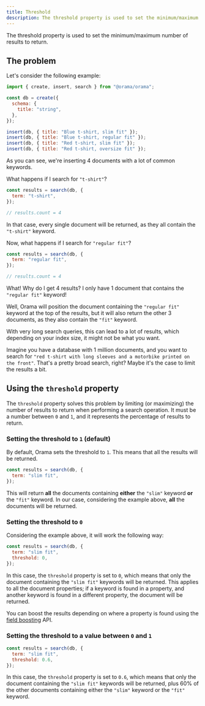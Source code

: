 ```yaml
---
title: Threshold
description: The threshold property is used to set the minimum/maximum number of results to return.
---
```


The threshold property is used to set the minimum/maximum number of results to return.

## The problem

Let's consider the following example:

```javascript
import { create, insert, search } from "@orama/orama";

const db = create({
  schema: {
    title: "string",
  },
});

insert(db, { title: "Blue t-shirt, slim fit" });
insert(db, { title: "Blue t-shirt, regular fit" });
insert(db, { title: "Red t-shirt, slim fit" });
insert(db, { title: "Red t-shirt, oversize fit" });
```

As you can see, we're inserting 4 documents with a lot of common keywords.

What happens if I search for `"t-shirt"`?

```javascript
const results = search(db, {
  term: "t-shirt",
});

// results.count = 4
```

In that case, every single document will be returned, as they all contain the `"t-shirt"` keyword.

Now, what happens if I search for `"regular fit"`?

```javascript
const results = search(db, {
  term: "regular fit",
});

// results.count = 4
```

What! Why do I get 4 results? I only have 1 document that contains the `"regular fit"` keyword!

Well, Orama will position the document containing the `"regular fit"` keyword at the top of the results, but it will also return the other 3 documents, as they also contain the `"fit"` keyword.

With very long search queries, this can lead to a lot of results, which depending on your index size, it might not be what you want.

Imagine you have a database with 1 million documents, and you want to search for `"red t-shirt with long sleeves and a motorbike printed on the front"`. That's a pretty broad search, right? Maybe it's the case to limit the results a bit.

## Using the `threshold` property

The `threshold` property solves this problem by limiting (or maximizing) the number of results to return when performing a search operation.
It must be a number between `0` and `1`, and it represents the percentage of results to return.

### Setting the threshold to `1` (default)

By default, Orama sets the threshold to `1`. This means that all the results will be returned.

```javascript
const results = search(db, {
  term: "slim fit",
});
```

This will return **all** the documents containing **either** the `"slim"` keyword **or** the `"fit"` keyword. In our case, considering the example above, **all** the documents will be returned.

### Setting the threshold to `0`

Considering the example above, it will work the following way:

```javascript
const results = search(db, {
  term: "slim fit",
  threshold: 0,
});
```

In this case, the `threshold` property is set to `0`, which means that only the document containing the `"slim fit"` keywords will be returned.
This applies to all the document properties; if a keyword is found in a property, and another keyword is found in a different property, the document will be returned.

You can boost the results depending on where a property is found using the [field boosting](/open-source/usage/search/fields-boosting) API.

### Setting the threshold to a value between `0` and `1`

```javascript
const results = search(db, {
  term: "slim fit",
  threshold: 0.6,
});
```

In this case, the `threshold` property is set to `0.6`, which means that only the document containing the `"slim fit"` keywords will be returned, plus 60% of the other documents containing either the `"slim"` keyword or the `"fit"` keyword.
